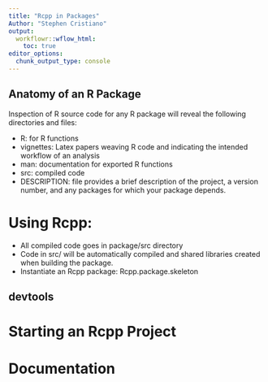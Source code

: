 ```yaml
---
title: "Rcpp in Packages"
Author: "Stephen Cristiano"
output:
  workflowr::wflow_html:
    toc: true
editor_options:
  chunk_output_type: console
---
```



## Anatomy of an R Package

Inspection of R source code for any R package will reveal the following
directories and files:

* R: for R functions
* vignettes: Latex papers weaving R code and indicating the intended workflow
  of an analysis
* man: documentation for exported R functions
* src: compiled code
* DESCRIPTION: file provides a brief description of the project, a version
  number, and any packages for which your package depends.

# Using Rcpp:

* All compiled code goes in package/src directory
* Code in src/ will be automatically compiled and shared
  libraries created when building the package.
* Instantiate an Rcpp package: Rcpp.package.skeleton

## devtools

# Starting an Rcpp Project

# Documentation
